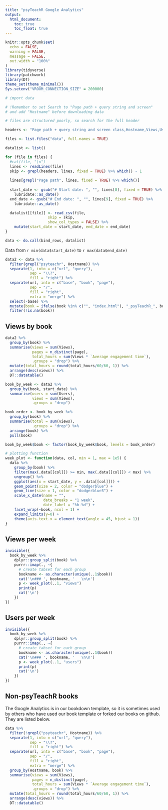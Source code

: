 ```yaml
---
title: "psyTeachR Google Analytics"
output: 
  html_document:
    toc: true
    toc_float: true
---
```


```r
knitr::opts_chunk$set(
  echo = FALSE,
  warning = FALSE,
  message = FALSE,
  out.width = "100%"
)
library(tidyverse)
library(patchwork)
library(DT)
theme_set(theme_minimal())
Sys.setenv("VROOM_CONNECTION_SIZE" = 200000)
```



```r
# import data

# !Remember to set Search to "Page path + query string and screen" 
# and add "Hostname" before downloading data

# files are structured poorly, so search for the full header 

headers <- "Page path + query string and screen class,Hostname,Views,Users,New users,Views per user,Average engagement time,Unique user scrolls,Event count,Conversions,Total revenue"

files <- list.files("data", full.names = TRUE)

datalist <- list()

for (file in files) {
  #cat(file, "\n")
  lines <- readLines(file)
  skip <- grepl(headers, lines, fixed = TRUE) %>% which() - 1
  
  lines[grepl("Page path", lines, fixed = TRUE) %>% which()]
  
  start_date <- gsub("# Start date: ", "", lines[8], fixed = TRUE) %>%
    lubridate::as_date()
  end_date <- gsub("# End date: ", "", lines[9], fixed = TRUE) %>%
    lubridate::as_date()

  datalist[[file]] <- read_csv(file, 
                   skip = skip, 
                   show_col_types = FALSE) %>%
    mutate(start_date = start_date, end_date = end_date)
}

data <- do.call(bind_rows, datalist)

```

Data from `r min(data$start_date)` to `r max(data$end_date)`


```r
data2 <- data %>%
  filter(grepl("psyteachr", Hostname)) %>%
  separate(1, into = c("url", "query"), 
           sep = "\\?", 
           fill = "right") %>%
  separate(url, into = c("base", "book", "page"), 
           sep = "/", 
           fill = "right",
           extra = "merge") %>%
  select(-base) %>%
  mutate(book = ifelse(book %in% c("", "index.html"), "_psyTeachR_", book)) %>%
  filter(!is.na(book))
```


## Views by book

```r
data2 %>%
  group_by(book) %>%
  summarise(views = sum(Views),
            pages = n_distinct(page), 
            total_hours = sum(Views * `Average engagement time`),
            .groups = "drop") %>%
  mutate(total_hours = round(total_hours/60/60, 1)) %>%
  arrange(desc(views)) %>%
  DT::datatable()
```



```r
book_by_week <- data2 %>%
  group_by(book, start_date) %>%
  summarise(users = sum(Users),
            views = sum(Views),
            .groups = "drop")

book_order <- book_by_week %>%
  group_by(book) %>%
  summarise(total = sum(views),
            .groups = "drop") %>%
  arrange(book) %>%
  pull(book)

book_by_week$book <- factor(book_by_week$book, levels = book_order)
```



```r
# plotting function
week_plot <- function(data, col, min = 1, max = 1e5) {
  data %>%
    group_by(book) %>%
    filter(max(.data[[col]]) >= min, max(.data[[col]]) < max) %>%
    ungroup() %>%
    ggplot(aes(x = start_date, y = .data[[col]])) +
    geom_point(size = 2, color = "dodgerblue") +
    geom_line(size = 1, color = "dodgerblue3") +
    scale_x_date(name = "",
                 date_breaks = "1 week",
                 date_label = "%b-%d") +
    facet_wrap(~book, ncol = 1) +
    expand_limits(y=0) +
    theme(axis.text.x = element_text(angle = 45, hjust = 1))
}
```


## Views per week {.tabset}

```r
invisible({
  book_by_week %>% 
    dplyr::group_split(book) %>% 
    purrr::imap(., ~{
      # create tabset for each group 
      bookname <- as.character(unique(..1$book))
      cat('\n### ', bookname, '   \n\n')
      p <- week_plot(..1, "views")
      print(p)
      cat('\n')
    })
})

```


## Users per week  {.tabset}

```r
invisible({
  book_by_week %>% 
    dplyr::group_split(book) %>% 
    purrr::imap(., ~{
      # create tabset for each group 
      bookname <- as.character(unique(..1$book))
      cat('\n### ', bookname, '   \n\n')
      p <- week_plot(..1, "users")
      print(p)
      cat('\n')
    })
})

```


## Non-psyTeachR books

The Google Analytics is in our bookdown template, so it is sometimes used by others who have used our book template or forked our books on github. They are listed below.

```r
data %>%
  filter(!grepl("psyteachr", Hostname)) %>%
  separate(1, into = c("url", "query"), 
           sep = "\\?", 
           fill = "right") %>%
  separate(url, into = c("base", "book", "page"), 
           sep = "/", 
           fill = "right",
           extra = "merge") %>%
  group_by(Hostname, book) %>%
  summarise(views = sum(Views),
            pages = n_distinct(page), 
            total_hours = sum(Views * `Average engagement time`),
            .groups = "drop") %>%
  mutate(total_hours = round(total_hours/60/60, 1)) %>%
  arrange(desc(views)) %>%
  DT::datatable()
```


